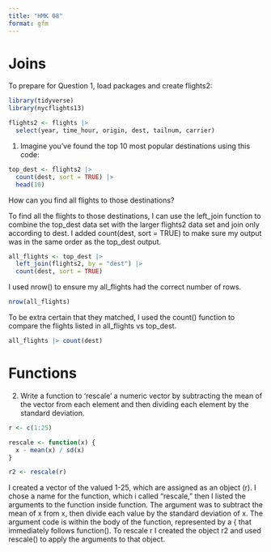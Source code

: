 ```yaml
---
title: "HMK 08"
format: gfm
---
```


# Joins

To prepare for Question 1, load packages and create flights2:  
```r
library(tidyverse)
library(nycflights13)

flights2 <- flights |>
  select(year, time_hour, origin, dest, tailnum, carrier)
```

1. Imagine you’ve found the top 10 most popular destinations using this code:
```r

top_dest <- flights2 |>
  count(dest, sort = TRUE) |>
  head(10)

```
How can you find all flights to those destinations?

To find all the flights to those destinations, I can use the left_join function to combine the top_dest data set with the larger flights2 data set and join only according to dest. I added count(dest, sort = TRUE) to make sure my output was in the same order as the top_dest output. 

```r

all_flights <- top_dest |>
  left_join(flights2, by = "dest") |>
  count(dest, sort = TRUE) 

```


I used nrow() to ensure my all_flights had the correct number of rows. 

```r
nrow(all_flights)
```


To be extra certain that they matched, I used the count() function to compare the flights listed in all_flights vs top_dest.
```r
all_flights |> count(dest)
```


# Functions

2. Write a function to 'rescale' a numeric vector by subtracting the mean of the vector from each element and then dividing each element by the standard deviation. 

```r
r <- c(1:25)

rescale <- function(x) {
  x - mean(x) / sd(x)
}

r2 <- rescale(r)

```
I created a vector of the valued 1-25, which are assigned as an object (r). I chose a name for the function, which i called "rescale," then I listed the arguments to the function inside function. The argument was to subtract the mean of x from x, then divide each value by the standard deviation of x. The argument code is within the body of the function, represented by a { that immediately follows function(). To rescale r I created the object r2 and used rescale() to apply the arguments to that object. 
